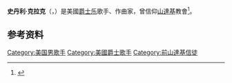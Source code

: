 '''史丹利·克拉克'''（{{bd|1951年|6月30日||}}，{{lang-en|Stanley Clarke}}）是美國[[爵士乐|爵士乐]]歌手、作曲家，曾信仰[[山達基|山達基]]教會<ref>{{cite web |url=http://www.scientologynews.org/press-releases/celebrity-centre-international-43rd-anniversary.html |title=Church of Scientology Celebrity Centre International Celebrates 43rd Anniversary |publisher=Scientologynews.org |date=2012-08-25 |accessdate=2013-08-07 |archive-date=2020-08-12 |archive-url=https://web.archive.org/web/20200812001955/https://www.scientologynews.org/press-releases/celebrity-centre-international-43rd-anniversary.html |dead-url=no }}</ref>。

==参考资料==
{{Reflist}}

{{Authority control}}
[[Category:美国男歌手|Category:美国男歌手]]
[[Category:美國爵士歌手|Category:美國爵士歌手]]
[[Category:前山達基信徒|Category:前山達基信徒]]